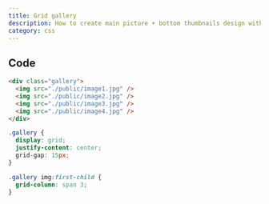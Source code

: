 ```yaml
---
title: Grid gallery
description: How to create main picture + bottom thumbnails design with Grid.
category: css
---
```


## Code

```html
<div class="gallery">
  <img src="./public/image1.jpg" />
  <img src="./public/image2.jpg" />
  <img src="./public/image3.jpg" />
  <img src="./public/image4.jpg" />
</div>
```

```css
.gallery {
  display: grid;
  justify-content: center;
  grid-gap: 15px;
}

.gallery img:first-child {
  grid-column: span 3;
}
```

